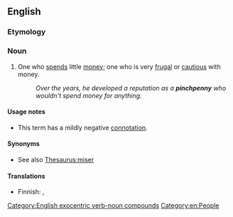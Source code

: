 ==English==

===Etymology===
{{compound|en|pinch|penny}}

===Noun===
{{en-noun}}

# One who [[spends]] little [[money]]; one who is very [[frugal]] or [[cautious]] with money.
#: ''Over the years, he developed a reputation as a '''pinchpenny''' who wouldn't spend money for anything.''

====Usage notes====
* This term has a mildly negative [[connotation]].

====Synonyms====
* See also [[Thesaurus:miser]]

====Translations====
{{trans-top|fussy, particular}}
* Finnish: {{t|fi|penninvenyttäjä}}, {{t+|fi|saituri}}
{{trans-mid}}
{{trans-bottom}}

[[Category:English exocentric verb-noun compounds]]
[[Category:en:People]]
